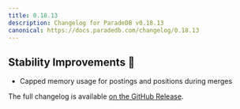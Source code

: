 ```yaml
---
title: 0.18.13
description: Changelog for ParadeDB v0.18.13
canonical: https://docs.paradedb.com/changelog/0.18.13
---
```


## Stability Improvements 💪

- Capped memory usage for postings and positions during merges

The full changelog is available [on the GitHub Release](https://github.com/paradedb/paradedb/releases/tag/v0.18.13).

